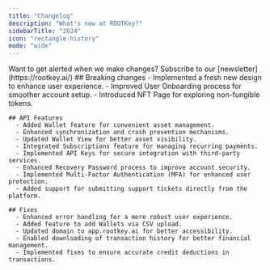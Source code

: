 ```yaml
---
title: "Changelog"
description: "What's new at ROOTKey?"
sidebarTitle: "2024"
icon: "rectangle-history"
mode: "wide"
---
```


<Info>
  Want to get alerted when we make changes? Subscribe to our [newsletter](https://rootkey.ai/)
</Info>

<AccordionGroup>
  <Accordion title="June 2024" defaultOpen>
    ## Breaking changes
      - Implemented a fresh new design to enhance user experience.
      - Improved User Onboarding process for smoother account setup.
      - Introduced NFT Page for exploring non-fungible tokens.


    ## API Features
      - Added Wallet feature for convenient asset management.
      - Enhanced synchronization and crash prevention mechanisms.
      - Updated Wallet View for better asset visibility.
      - Integrated Subscriptions feature for managing recurring payments.
      - Implemented API Keys for secure integration with third-party services.
      - Enhanced Recovery Password process to improve account security.
      - Implemented Multi-Factor Authentication (MFA) for enhanced user protection.
      - Added support for submitting support tickets directly from the platform.
    
    ## Fixes
      - Enhanced error handling for a more robust user experience.
      - Added feature to add Wallets via CSV upload.
      - Updated domain to app.rootkey.ai for better accessibility.
      - Enabled downloading of transaction history for better financial management.
      - Implemented fixes to ensure accurate credit deductions in transactions.
    
  </Accordion>
</AccordionGroup>
